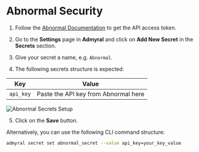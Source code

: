 # Abnormal Security

1. Follow the [Abnormal Documentation](https://abnormalsecurity.my.site.com/knowledgebase/s/article/Abnormal-REST-API-Integration#Integration-Steps) to get the API access token.

2. Go to the **Settings** page in **Admyral** and click on **Add New Secret** in the **Secrets** section.

3. Give your secret a name, e.g. `Abnormal`.

4. The following secrets structure is expected:

| Key       | Value                                |
| --------- | ------------------------------------ |
| `api_key` | Paste the API key from Abnormal here |

![Abnormal Secrets Setup](/abnormal_secrets.png)

5. Click on the **Save** button.

Alternatively, you can use the following CLI command structure:

```bash
admyral secret set abnormal_secret --value api_key=your_key_value
```
